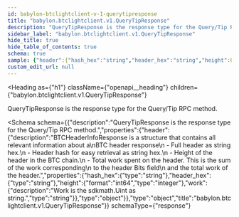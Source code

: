 ```yaml
---
id: babylon-btclightclient-v-1-querytipresponse
title: "babylon.btclightclient.v1.QueryTipResponse"
description: "QueryTipResponse is the response type for the Query/Tip RPC method."
sidebar_label: "babylon.btclightclient.v1.QueryTipResponse"
hide_title: true
hide_table_of_contents: true
schema: true
sample: {"header":{"hash_hex":"string","header_hex":"string","height":0,"work":"string"}}
custom_edit_url: null
---
```



<Heading
  as={"h1"}
  className={"openapi__heading"}
  children={"babylon.btclightclient.v1.QueryTipResponse"}
>
</Heading>



QueryTipResponse is the response type for the Query/Tip RPC method.

<Schema
  schema={{"description":"QueryTipResponse is the response type for the Query/Tip RPC method.","properties":{"header":{"description":"BTCHeaderInfoResponse is a structure that contains all relevant information about a\nBTC header response\n - Full header as string hex.\n - Header hash for easy retrieval as string hex.\n - Height of the header in the BTC chain.\n - Total work spent on the header. This is the sum of the work corresponding\n to the header Bits field\n   and the total work of the header.","properties":{"hash_hex":{"type":"string"},"header_hex":{"type":"string"},"height":{"format":"int64","type":"integer"},"work":{"description":"Work is the sdkmath.Uint as string.","type":"string"}},"type":"object"}},"type":"object","title":"babylon.btclightclient.v1.QueryTipResponse"}}
  schemaType={"response"}
>
  
</Schema>
            